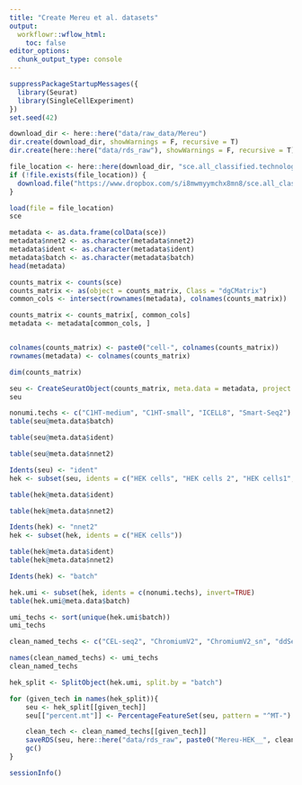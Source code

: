 ```yaml
---
title: "Create Mereu et al. datasets"
output:
  workflowr::wflow_html:
    toc: false
editor_options:
  chunk_output_type: console
---
```


```r
suppressPackageStartupMessages({
  library(Seurat)
  library(SingleCellExperiment)
})
set.seed(42)
```


```r
download_dir <- here::here("data/raw_data/Mereu")
dir.create(download_dir, showWarnings = F, recursive = T)
dir.create(here::here("data/rds_raw"), showWarnings = F, recursive = T)

file_location <- here::here(download_dir, "sce.all_classified.technologies.RData")
if (!file.exists(file_location)) {
  download.file("https://www.dropbox.com/s/i8mwmyymchx8mn8/sce.all_classified.technologies.RData?dl=0", file_location, method = "wget", extra = "--content-disposition")
}
```

```r
load(file = file_location)
sce
```
```r
metadata <- as.data.frame(colData(sce))
metadata$nnet2 <- as.character(metadata$nnet2)
metadata$ident <- as.character(metadata$ident)
metadata$batch <- as.character(metadata$batch)
head(metadata)
```
```r
counts_matrix <- counts(sce)
counts_matrix <- as(object = counts_matrix, Class = "dgCMatrix")
common_cols <- intersect(rownames(metadata), colnames(counts_matrix))

counts_matrix <- counts_matrix[, common_cols]
metadata <- metadata[common_cols, ]


colnames(counts_matrix) <- paste0("cell-", colnames(counts_matrix))
rownames(metadata) <- colnames(counts_matrix)

dim(counts_matrix)
```

```r
seu <- CreateSeuratObject(counts_matrix, meta.data = metadata, project = "Mereu_2021_scBenchmark_Rdata", min.cells = 1, min.features = 1)
seu
```

```r
nonumi.techs <- c("C1HT-medium", "C1HT-small", "ICELL8", "Smart-Seq2")
table(seu@meta.data$batch)
```

```r
table(seu@meta.data$ident)
```
```r
table(seu@meta.data$nnet2)
```
```r
Idents(seu) <- "ident"
hek <- subset(seu, idents = c("HEK cells", "HEK cells 2", "HEK cells1", "HEK cells 1", "HEK cells3", "HEK cells 3"))

table(hek@meta.data$ident)
```
```r
table(hek@meta.data$nnet2)
```
```r
Idents(hek) <- "nnet2"
hek <- subset(hek, idents = c("HEK cells"))

table(hek@meta.data$ident)
table(hek@meta.data$nnet2)

```
```r
Idents(hek) <- "batch"

hek.umi <- subset(hek, idents = c(nonumi.techs), invert=TRUE)
table(hek.umi@meta.data$batch)
```

```r
umi_techs <- sort(unique(hek.umi$batch))
umi_techs
```

```r
clean_named_techs <- c("CEL-seq2", "ChromiumV2", "ChromiumV2_sn", "ddSeq", "Drop-seq", "inDrops", "MARS-seq", "mcSCRB-seq", "Quartz-Seq2")

names(clean_named_techs) <- umi_techs
clean_named_techs
```


```r
hek_split <- SplitObject(hek.umi, split.by = "batch")

for (given_tech in names(hek_split)){
    seu <- hek_split[[given_tech]]
    seu[["percent.mt"]] <- PercentageFeatureSet(seu, pattern = "^MT-")

    clean_tech <- clean_named_techs[[given_tech]]
    saveRDS(seu, here::here("data/rds_raw", paste0("Mereu-HEK__", clean_tech,".rds")))
    gc()
}
```

```r
sessionInfo()
```
